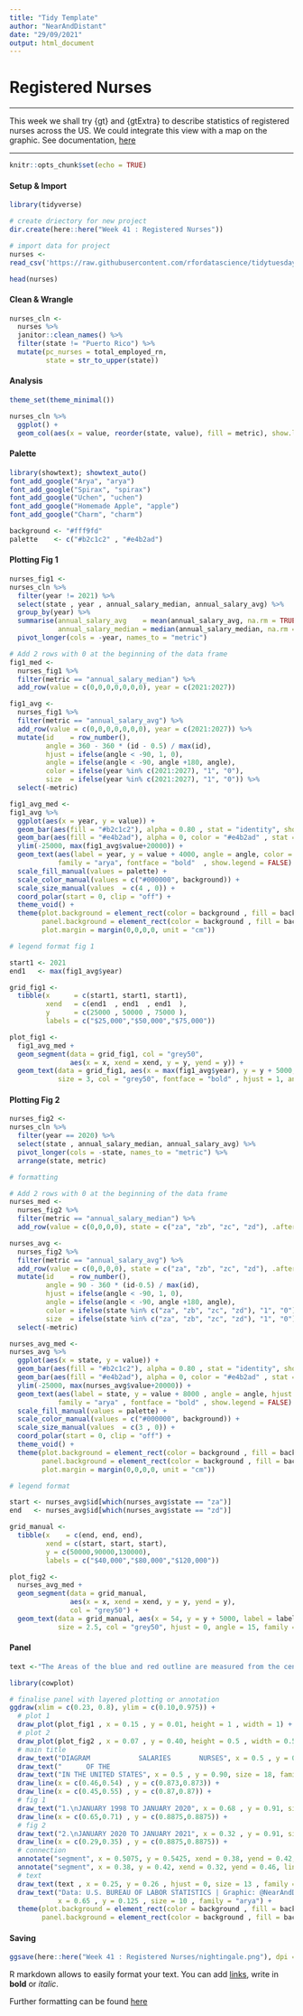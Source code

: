 ```yaml
---
title: "Tidy Template"
author: "NearAndDistant"
date: "29/09/2021"
output: html_document
---
```


# Registered Nurses

***

This week we shall try {gt} and {gtExtra} to describe statistics of registered nurses across the US. We could integrate this view with a map on the graphic. See documentation, [here](https://gt.rstudio.com)

***

```r

knitr::opts_chunk$set(echo = TRUE)

```

#### Setup & Import
```r
library(tidyverse)

# create driectory for new project
dir.create(here::here("Week 41 : Registered Nurses"))

# import data for project
nurses <-
read_csv('https://raw.githubusercontent.com/rfordatascience/tidytuesday/master/data/2021/2021-10-05/nurses.csv')

head(nurses)

```

#### Clean & Wrangle
```r

nurses_cln <-
  nurses %>%
  janitor::clean_names() %>%
  filter(state != "Puerto Rico") %>%
  mutate(pc_nurses = total_employed_rn,
         state = str_to_upper(state))


```

#### Analysis
```r
theme_set(theme_minimal())

nurses_cln %>%
  ggplot() +
  geom_col(aes(x = value, reorder(state, value), fill = metric), show.legend = FALSE) 

```

#### Palette
```r
library(showtext); showtext_auto()
font_add_google("Arya", "arya")
font_add_google("Spirax", "spirax")
font_add_google("Uchen", "uchen")
font_add_google("Homemade Apple", "apple")
font_add_google("Charm", "charm")

background <- "#fff9fd"
palette    <- c("#b2c1c2" , "#e4b2ad")

```

#### Plotting Fig 1

```r

nurses_fig1 <- 
nurses_cln %>%
  filter(year != 2021) %>%
  select(state , year , annual_salary_median, annual_salary_avg) %>%
  group_by(year) %>%
  summarise(annual_salary_avg    = mean(annual_salary_avg, na.rm = TRUE),
            annual_salary_median = median(annual_salary_median, na.rm = TRUE)) %>%
  pivot_longer(cols = -year, names_to = "metric")

```

```r

# Add 2 rows with 0 at the beginning of the data frame
fig1_med <- 
  nurses_fig1 %>% 
  filter(metric == "annual_salary_median") %>%
  add_row(value = c(0,0,0,0,0,0,0), year = c(2021:2027))

fig1_avg <- 
  nurses_fig1 %>% 
  filter(metric == "annual_salary_avg") %>%
  add_row(value = c(0,0,0,0,0,0,0), year = c(2021:2027)) %>%
  mutate(id    = row_number(),
         angle = 360 - 360 * (id - 0.5) / max(id),
         hjust = ifelse(angle < -90, 1, 0),
         angle = ifelse(angle < -90, angle +180, angle),
         color = ifelse(year %in% c(2021:2027), "1", "0"),
         size  = ifelse(year %in% c(2021:2027), "1", "0")) %>%
  select(-metric)

```

```r

fig1_avg_med <- 
fig1_avg %>%
  ggplot(aes(x = year, y = value)) +
  geom_bar(aes(fill = "#b2c1c2"), alpha = 0.80 , stat = "identity", show.legend = FALSE, data = fig1_med) +
  geom_bar(aes(fill = "#e4b2ad"), alpha = 0, color = "#e4b2ad" , stat = "identity", show.legend = FALSE) +
  ylim(-25000, max(fig1_avg$value+20000)) +
  geom_text(aes(label = year, y = value + 4000, angle = angle, color = color, size = size), 
            family = "arya", fontface = "bold"  , show.legend = FALSE) + 
  scale_fill_manual(values = palette) +
  scale_color_manual(values = c("#000000", background)) +
  scale_size_manual(values  = c(4 , 0)) +
  coord_polar(start = 0, clip = "off") +
  theme_void() +
  theme(plot.background = element_rect(color = background , fill = background),
        panel.background = element_rect(color = background , fill = background),
        plot.margin = margin(0,0,0,0, unit = "cm"))

```

```r
# legend format fig 1

start1 <- 2021
end1   <- max(fig1_avg$year)

grid_fig1 <- 
  tibble(x      = c(start1, start1, start1),
         xend   = c(end1  , end1  , end1  ),
         y      = c(25000 , 50000 , 75000 ),
         labels = c("$25,000","$50,000","$75,000"))

plot_fig1 <- 
  fig1_avg_med +
  geom_segment(data = grid_fig1, col = "grey50", 
               aes(x = x, xend = xend, y = y, yend = y)) +
  geom_text(data = grid_fig1, aes(x = max(fig1_avg$year), y = y + 5000, label = labels),
            size = 3, col = "grey50", fontface = "bold" , hjust = 1, angle = 0, family = "arya")

```

#### Plotting Fig 2

```r

nurses_fig2 <- 
nurses_cln %>%
  filter(year == 2020) %>%
  select(state , annual_salary_median, annual_salary_avg) %>%
  pivot_longer(cols = -state, names_to = "metric") %>%
  arrange(state, metric) 

```

```r
# formatting

# Add 2 rows with 0 at the beginning of the data frame
nurses_med <- 
  nurses_fig2 %>% 
  filter(metric == "annual_salary_median") %>%
  add_row(value = c(0,0,0,0), state = c("za", "zb", "zc", "zd"), .after = 53)

nurses_avg <- 
  nurses_fig2 %>% 
  filter(metric == "annual_salary_avg") %>%
  add_row(value = c(0,0,0,0), state = c("za", "zb", "zc", "zd"), .after = 53) %>%
  mutate(id    = row_number(),
         angle = 90 - 360 * (id-0.5) / max(id),
         hjust = ifelse(angle < -90, 1, 0),
         angle = ifelse(angle < -90, angle +180, angle),
         color = ifelse(state %in% c("za", "zb", "zc", "zd"), "1", "0"),
         size  = ifelse(state %in% c("za", "zb", "zc", "zd"), "1", "0")) %>%
  select(-metric)

```

```r

nurses_avg_med <- 
nurses_avg %>%
  ggplot(aes(x = state, y = value)) +
  geom_bar(aes(fill = "#b2c1c2"), alpha = 0.80 , stat = "identity", show.legend = FALSE, data = nurses_med) +
  geom_bar(aes(fill = "#e4b2ad"), alpha = 0, color = "#e4b2ad" , stat = "identity", show.legend = FALSE) +
  ylim(-25000, max(nurses_avg$value+20000)) +
  geom_text(aes(label = state, y = value + 8000 , angle = angle, hjust = hjust, color = color, size = size), 
            family = "arya" , fontface = "bold" , show.legend = FALSE) + 
  scale_fill_manual(values = palette) +
  scale_color_manual(values = c("#000000", background)) +
  scale_size_manual(values  = c(3 , 0)) +
  coord_polar(start = 0, clip = "off") +
  theme_void() +
  theme(plot.background = element_rect(color = background , fill = background),
        panel.background = element_rect(color = background , fill = background),
        plot.margin = margin(0,0,0,0, unit = "cm"))

```

```r
# legend format

start <- nurses_avg$id[which(nurses_avg$state == "za")]
end   <- nurses_avg$id[which(nurses_avg$state == "zd")]

grid_manual <- 
  tibble(x    = c(end, end, end),
         xend = c(start, start, start),
         y = c(50000,90000,130000),
         labels = c("$40,000","$80,000","$120,000"))

plot_fig2 <- 
  nurses_avg_med +
  geom_segment(data = grid_manual,
               aes(x = x, xend = xend, y = y, yend = y),
               col = "grey50") +
  geom_text(data = grid_manual, aes(x = 54, y = y + 5000, label = labels),
            size = 2.5, col = "grey50", hjust = 0, angle = 15, family = "arya", fontface = "bold")

```

#### Panel

```r

text <-"The Areas of the blue and red outline are measured from the centreas the\n   common vertex.\nThe blue wedges measured from the centre of the circle represent area for area the\n   median salary for nurses in each year (fig 1)\n   and each state in 2021 (fig 2); & the red outline measures the mean.\nWe can see that across years there has been a close relationship between\n   the median and mean for salaries. When we look at a state level we can see the\n   sometimes large discrepancies in salaries although the close relationship between\n   median and mean still hold.\nHawaii is an exception to the general rule where median salary is larger than\n    mean, we could expect that some individuals in Hawaii earn a lot less than other,\n    dragging the central tendancy of the mean downwards."

```

```r
library(cowplot)

# finalise panel with layered plotting or annotation
ggdraw(xlim = c(0.23, 0.8), ylim = c(0.10,0.975)) +
  # plot 1
  draw_plot(plot_fig1 , x = 0.15 , y = 0.01, height = 1 , width = 1) +
  # plot 2
  draw_plot(plot_fig2 , x = 0.07 , y = 0.40, height = 0.5 , width = 0.5) +
  # main title
  draw_text("DIAGRAM            SALARIES       NURSES", x = 0.5 , y = 0.94, size = 22, family = "spirax") +
  draw_text("      OF THE                                                OF", x = 0.5 , y = 0.935,size = 12, family = "spirax") +
  draw_text("IN THE UNITED STATES", x = 0.5 , y = 0.90, size = 18, family = "arya") +
  draw_line(x = c(0.46,0.54) , y = c(0.873,0.873)) +
  draw_line(x = c(0.45,0.55) , y = c(0.87,0.87)) +
  # fig 1
  draw_text("1.\nJANUARY 1998 TO JANUARY 2020", x = 0.68 , y = 0.91, size = 10, family = "uchen") +
  draw_line(x = c(0.65,0.71) , y = c(0.8875,0.8875)) +
  # fig 2
  draw_text("2.\nJANUARY 2020 TO JANUARY 2021", x = 0.32 , y = 0.91, size = 10, family = "uchen") +
  draw_line(x = c(0.29,0.35) , y = c(0.8875,0.8875)) +
  # connection
  annotate("segment", x = 0.5075, y = 0.5425, xend = 0.38, yend = 0.42, linetype = "dashed") +
  annotate("segment", x = 0.38, y = 0.42, xend = 0.32, yend = 0.46, linetype = "dashed") +
  # text
  draw_text(text , x = 0.25, y = 0.26 , hjust = 0, size = 13 , family = "charm") +
  draw_text("Data: U.S. BUREAU OF LABOR STATISTICS | Graphic: @NearAndDistant",
            x = 0.65 , y = 0.125 , size = 10 , family = "arya") +
  theme(plot.background = element_rect(color = background , fill = background),
        panel.background = element_rect(color = background , fill = background))

```

#### Saving
```r

ggsave(here::here("Week 41 : Registered Nurses/nightingale.png"), dpi = 360, height = 10, width = 15)

```


R markdown allows to easily format your text. You can add [links](www.r-graph-gallery.com), write in **bold** or *italic*.

Further formatting can be found [here](https://holtzy.github.io/Pimp-my-rmd/)